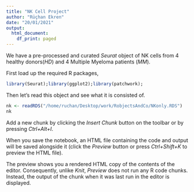 ```yaml
---
title: "NK Cell Project"
author: "Rüçhan Ekren"
date: "20/01/2021"
output:
  html_document:
    df_print: paged
---
```


We have a pre-processed and curated *Seurat* object of NK cells from 4 healthy donors(*HD*) and 4 Multiple Myeloma patients (*MM*).



First load up the required R packages,
```r
library(Seurat);library(ggplot2);library(patchwork);
```

Then let's read this object and see what it is consisted of.

```r
nk <- readRDS("/home/ruchan/Desktop/work/RobjectsAndCo/NKonly.RDS")
nk
```


Add a new chunk by clicking the *Insert Chunk* button on the toolbar or by pressing *Ctrl+Alt+I*.

When you save the notebook, an HTML file containing the code and output will be saved alongside it (click the *Preview* button or press *Ctrl+Shift+K* to preview the HTML file).

The preview shows you a rendered HTML copy of the contents of the editor. Consequently, unlike *Knit*, *Preview* does not run any R code chunks. Instead, the output of the chunk when it was last run in the editor is displayed.
